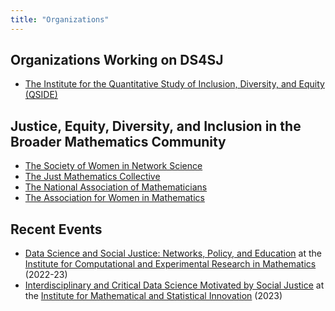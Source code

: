 ```yaml
---
title: "Organizations"
---
```


## Organizations Working on DS4SJ

- [The Institute for the Quantitative Study of Inclusion, Diversity, and Equity (QSIDE)](https://qsideinstitute.org/)

## Justice, Equity, Diversity, and Inclusion in the Broader Mathematics Community

- [The Society of Women in Network Science](https://sites.google.com/view/womeninnetworkscience/)
- [The Just Mathematics Collective](https://www.justmathematicscollective.net/)
- [The National Association of Mathematicians](https://www.nam-math.org/)
- [The Association for Women in Mathematics](https://awm-math.org/)

## Recent Events

- [Data Science and Social Justice: Networks, Policy, and Education](https://icerm.brown.edu/programs/ep-22-dssj/) at the [Institute for Computational and Experimental Research in Mathematics](https://icerm.brown.edu/) (2022-23)
- [Interdisciplinary and Critical Data Science Motivated by Social Justice](https://www.imsi.institute/activities/data-science-motivated-by-social-justice/) at the [Institute for Mathematical and Statistical Innovation](https://www.imsi.institute/) (2023)


